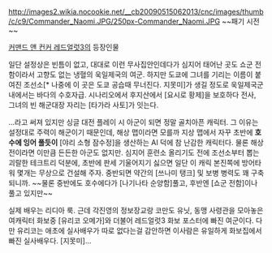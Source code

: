 http://images2.wikia.nocookie.net/__cb20090515062013/cnc/images/thumb/c/c9/Commander_Naomi.JPG/250px-Commander_Naomi.JPG
~~패기 시전~~


[[커맨드 앤 컨커 레드얼럿3]]의 등장인물

일단 설정상은 빈틈이 없고, 대대로 이런 무사집안인데다가 심지어 태어난 곳도 쇼군 전함이라서 고향도 없는 냉혈의 욱일제국의 여군. 하지만 도쿄에 그녀를 기리는 이름이 붙여진 조선소[* 나중에 이 곳은 도쿄 공습때 무너진다. 지못미]가 생길 정도로 욱일제국군 내에서는 바다의 수호자급.
시나리오에서 후지산에서 [요시로 황제]을 보호하다 전사, 그녀의 빈 해군대장 자리는 [타가라 사토]가 잇는다.


...라고 써져 있지만 싱글 대전 플레이 시 아군이 되면 정말 골치아픈 캐릭터. 그 이유는 설정대로 주력이 해군이기 때문인데, 해상 맵이라면 모를까 지상 맵에서 자꾸 초반에 '''호수에 잉어 풀듯이''' [야리 소형 잠수정]을 생산하는 AI 덕에 참 난감한 캐릭터다. 물론 해상전이라면 이만큼 든든한 아군도 없지만.
심지어 훈련소 올리기도 전에 조선소부터 뽑는 괴랄한 테크트리 덕분에, 초반에 판세 기울어지기 싫으면 일단 이 캐릭 본진쪽에 방어타워 몇개는 무상으로 건설해 주자. 중반되면 약간의 [쓰나미 탱크] 및 보병 병력도 꽤 구축되니까. ~~물론 중반에도 호수에다가 [나기나타 순양함]풀고, 후반엔 [쇼군 전함]이나 풀고 있지만~~

실제 배우는 리디아 룩. 근데 각진영의 정보장교랑 코만도 유닛, 동맹 사령관을 모아놓은 여캐릭터 화보중 [유리코 오메가]와 더불어 레드얼럿3 화보 포스터에 빠진 여군이다. 다만 유리코는 애초에 실사배우가 따로 없다는걸 감안하면 이사람은 유일하게 화보집에서 빠진 실사배우다. [지못미]...
